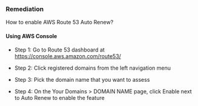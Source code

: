 ### Remediation

How to enable AWS Route 53 Auto Renew?

#### Using AWS Console

- Step 1: Go to Route 53 dashboard at https://console.aws.amazon.com/route53/

- Step 2: Click registered domains from the left navigation menu

- Step 3: Pick the domain name that you want to assess

- Step 4: On the Your Domains > DOMAIN NAME page, click Enable next to Auto Renew to enable the feature
